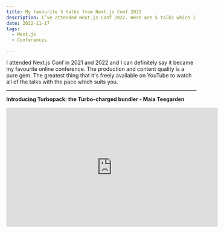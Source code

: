 ```yaml
---
title: My favourite 5 talks from Next.js Conf 2022
description: I’ve attended Next.js Conf 2022. Here are 5 talks which I liked the most.
date: 2022-11-17
tags:
  - Next.js
  - Conferences

---
```


I attended Next.js Conf in 2021 and 2022 and I can definitely say it became my favourite online conference. The production and content quality is a pure gem. The greatest thing that it's freely available on YouTube to watch all of the talks with the pace which suits you.

---

**Introducing Turbopack: the Turbo-charged bundler - Maia Teegarden**

<iframe
  width="560"
  height="315"
  src="https://www.youtube.com/embed/btqdaqEHw0A"
  title="Introducing Turbopack: the Turbo-charged bundler - Maia Teegarden"
  frameborder="0"
  allow="accelerometer; autoplay; clipboard-write; encrypted-media; gyroscope; picture-in-picture"
  allowfullscreen
/>

---

**How a team of three built an extensible Web analytics SaaS in three weeks with Next.js - Raquel Yuste**

<iframe
  width="560"
  height="315"
  src="https://www.youtube.com/embed/x7F_CDs9Qkg"
  title="How a team of three built an extensible Web analytics SaaS in three weeks with Next.js - Raquel Yuste"
  frameborder="0"
  allow="accelerometer; autoplay; clipboard-write; encrypted-media; gyroscope; picture-in-picture"
  allowfullscreen
/>

---

**Building a design system in Next.js with Tailwind - Tru Narla**

<iframe
  width="560"
  height="315"
  src="https://www.youtube.com/embed/T-Zv73yZ_QI"
  title="Building a design system in Next.js with Tailwind - Tru Narla"
  frameborder="0"
  allow="accelerometer; autoplay; clipboard-write; encrypted-media; gyroscope; picture-in-picture"
  allowfullscreen
/>

---

**Next.js is a backend framework - Theo Browne**

<iframe
  width="560"
  height="315"
  src="https://www.youtube.com/embed/W4UhNo3HAMw"
  title="Next.js is a backend framework - Theo Browne"
  frameborder="0"
  allow="accelerometer; autoplay; clipboard-write; encrypted-media; gyroscope; picture-in-picture"
  allowfullscreen
/>

---

**How Next.js and Prisma make frontend developers full-stack - Amy Dutton**

<iframe
  width="560"
  height="315"
  src="https://www.youtube.com/embed/quNLtK7hWYs"
  title="How Next.js and Prisma make frontend developers full-stack - Amy Dutton"
  frameborder="0"
  allow="accelerometer; autoplay; clipboard-write; encrypted-media; gyroscope; picture-in-picture"
  allowfullscreen
/>

